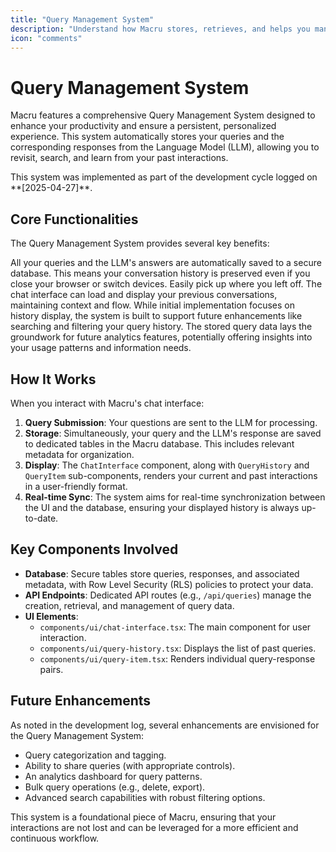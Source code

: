 ```yaml
---
title: "Query Management System"
description: "Understand how Macru stores, retrieves, and helps you manage your query history for a seamless and persistent experience."
icon: "comments"
---
```


# Query Management System

Macru features a comprehensive Query Management System designed to enhance your productivity and ensure a persistent, personalized experience. This system automatically stores your queries and the corresponding responses from the Language Model (LLM), allowing you to revisit, search, and learn from your past interactions.

<Info>
  This system was implemented as part of the development cycle logged on **[2025-04-27]**.
</Info>

## Core Functionalities

The Query Management System provides several key benefits:

<CardGroup cols={2}>
  <Card title="Persistent History" icon="save">
    All your queries and the LLM's answers are automatically saved to a secure database. This means your conversation history is preserved even if you close your browser or switch devices.
  </Card>
  <Card title="Conversation Restoration" icon="window-restore">
    Easily pick up where you left off. The chat interface can load and display your previous conversations, maintaining context and flow.
  </Card>
  <Card title="Search & Filtering (Future)" icon="search">
    While initial implementation focuses on history display, the system is built to support future enhancements like searching and filtering your query history.
  </Card>
  <Card title="Data-Driven Insights (Future)" icon="chart-line">
    The stored query data lays the groundwork for future analytics features, potentially offering insights into your usage patterns and information needs.
  </Card>
</CardGroup>

## How It Works

When you interact with Macru's chat interface:

1.  **Query Submission**: Your questions are sent to the LLM for processing.
2.  **Storage**: Simultaneously, your query and the LLM's response are saved to dedicated tables in the Macru database. This includes relevant metadata for organization.
3.  **Display**: The `ChatInterface` component, along with `QueryHistory` and `QueryItem` sub-components, renders your current and past interactions in a user-friendly format.
4.  **Real-time Sync**: The system aims for real-time synchronization between the UI and the database, ensuring your displayed history is always up-to-date.

## Key Components Involved

-   **Database**: Secure tables store queries, responses, and associated metadata, with Row Level Security (RLS) policies to protect your data.
-   **API Endpoints**: Dedicated API routes (e.g., `/api/queries`) manage the creation, retrieval, and management of query data.
-   **UI Elements**:
    -   `components/ui/chat-interface.tsx`: The main component for user interaction.
    -   `components/ui/query-history.tsx`: Displays the list of past queries.
    -   `components/ui/query-item.tsx`: Renders individual query-response pairs.

## Future Enhancements

As noted in the development log, several enhancements are envisioned for the Query Management System:

-   Query categorization and tagging.
-   Ability to share queries (with appropriate controls).
-   An analytics dashboard for query patterns.
-   Bulk query operations (e.g., delete, export).
-   Advanced search capabilities with robust filtering options.

This system is a foundational piece of Macru, ensuring that your interactions are not lost and can be leveraged for a more efficient and continuous workflow. 